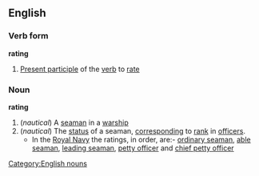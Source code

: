 ==English==
===Verb form===
'''rating'''
#[[Present participle]] of the [[verb]] to [[rate]]
===Noun===
'''rating'''
#(''nautical'') A [[seaman]] in a [[warship]]
#(''nautical'') The [[status]] of a seaman, [[corresponding]] to [[rank]] in [[officer]]s.
#* In the [[Royal Navy]] the ratings, in order, are:- [[ordinary seaman]], [[able seaman]], [[leading seaman]], [[petty officer]] and [[chief petty officer]]
[[Category:English nouns]]